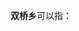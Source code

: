 '''双桥乡'''可以指：
{{PRC admin/disambig|32/10/03/201/000|33/08/03/203/000|36/08/27/204/000|41/14/81/204/000|51/10/11/208/000}}
{{disambig|cat=三字中国乡名消歧义}}